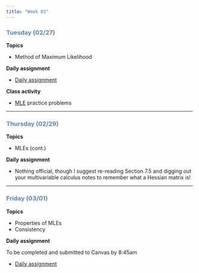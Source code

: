 ```yaml
---
title: "Week 03"
---
```


::: {style="color: #6284a2"}
### Tuesday (02/27)
:::

**Topics**

-   Method of Maximum Likelihood

**Daily assignment**

-   [Daily assignment](daily/DA_05.pdf)

**Class activity**

-   [MLE](class/04_MLE_1.pdf) practice problems

------------------------------------------------------------------------

::: {style="color: #6284a2"}
### Thursday (02/29)
:::

**Topics**

-   MLEs (cont.)

**Daily assignment**

-   Nothing official, though I suggest re-reading Section 7.5 and digging out your multivariable calculus notes to remember what a Hessian matrix is!

------------------------------------------------------------------------

::: {style="color: #6284a2"}
### Friday (03/01)
:::

**Topics**

-   Properties of MLEs
-   Consistency

**Daily assignment**

To be completed and submitted to Canvas by 8:45am

-   [Daily assignment](daily/DA_06.pdf)

